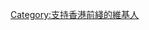 {{Userbox
  |border-c = #A88A00
  |border-s = 1
  |id-c     =#ffd203
  |info-c   = #ffd203
  |info-s   = 9
  |info-fc  = #655301
  |id       =
  |info     = '''這個用戶支持香港[[前綫 (政黨)|<span style="color: #655301;">前綫</span>]]'''
}}
[[Category:支持香港前綫的維基人]]